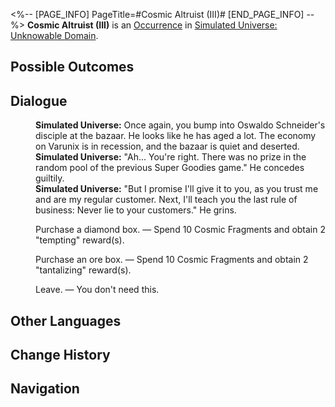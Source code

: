 <%-- [PAGE_INFO]
PageTitle=#Cosmic Altruist (III)#
[END_PAGE_INFO] --%>
{{Stub}}
{{Simulated Universe Event Infobox
|id            = 11703
|title         = 
|image         = Occurrence Salesperson.png
|domains_su    = 
|domains_swarm = 
|domains_gng   = 
|domains_du    = 
|domains_und   = Unknown
|requirements  = 
|prev          = 
|next          = 
|characters    = 
|factions      = 
|order         = 080
|order_du      = 
}}
'''Cosmic Altruist (III)''' is an [[Simulated Universe/Occurrence|Occurrence]] in [[Simulated Universe: Unknowable Domain]].

==Possible Outcomes==
{{Possible Outcomes
|choice_1 = Purchase a diamond box.
|result_1 = Spend 10 Cosmic Fragments and obtain 2 "tempting" reward(s).

|choice_2 = Purchase an ore box.
|result_2 = Spend 10 Cosmic Fragments and obtain 2 "tantalizing" reward(s).

|choice_3 = Leave.
|result_3 = You don't need this.
}}
<!--
==Gameplay Notes==
* 
-->
==Dialogue==
{{Dialogue Start}}
:'''Simulated Universe:''' Once again, you bump into Oswaldo Schneider's disciple at the bazaar. He looks like he has aged a lot. The economy on Varunix is in recession, and the bazaar is quiet and deserted.
:'''Simulated Universe:''' "Ah... You're right. There was no prize in the random pool of the previous Super Goodies game." He concedes guiltily.
:'''Simulated Universe:''' "But I promise I'll give it to you, as you trust me and are my regular customer. Next, I'll teach you the last rule of business: Never lie to your customers." He grins.
:{{DIcon|Star}} Purchase a diamond box. &mdash; Spend 10 Cosmic Fragments and obtain 2 "tempting" reward(s).
:{{DIcon|Star}} Purchase an ore box. &mdash; Spend 10 Cosmic Fragments and obtain 2 "tantalizing" reward(s).
:{{DIcon|Star}} Leave. &mdash; You don't need this.
{{Dialogue End}}

==Other Languages==
{{Other Languages
|en   = Cosmic Altruist (III)
|zhs  = 银河好人（其三）
|zht  = 銀河好人（其三）
|ja   = {{Rubi|銀河|ぎんが}}のお{{Rubi|人|ひと}}よし（その3）
|ko   = 은하 호인 (3)
|es   = Altruismo galáctico (III)
|fr   = Altruiste intergalactique (III)
|ru   = Галактический торговец III
|th   = คนดีแห่งกาแล็กซี (3)
|vi   = Người Tốt Ngân Hà (3)
|de   = Galaktischer Altruist (Teil 3)
|id   = Orang Baik di Galaksi (Bag. 3)
|pt   = Altruísta Cósmico (III)
}}

==Change History==
{{Change History|null}}

==Navigation==
{{Occurrence Navbox}}